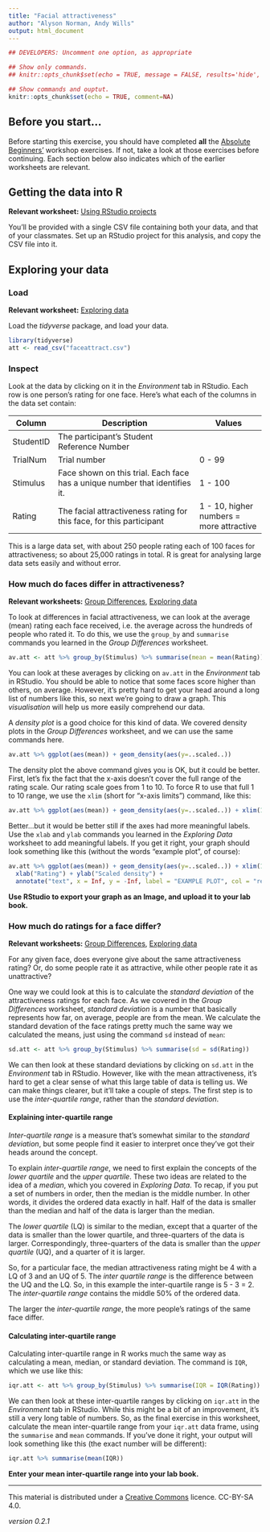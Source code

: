 ```yaml
---
title: "Facial attractiveness"
author: "Alyson Norman, Andy Wills"
output: html_document
---
```


```r
## DEVELOPERS: Uncomment one option, as appropriate

## Show only commands.
## knitr::opts_chunk$set(echo = TRUE, message = FALSE, results='hide', fig.keep = 'none', comment=NA)

## Show commands and ouptut.
knitr::opts_chunk$set(echo = TRUE, comment=NA)
```

## Before you start...
Before starting this exercise, you should have completed **all** the [Absolute Beginners'](index.html) workshop exercises. If not, take a look at those exercises before continuing. Each section below also indicates which of the earlier worksheets are relevant.

## Getting the data into R
**Relevant worksheet:** [Using RStudio projects](using-projects.html)

You'll be provided with a single CSV file containing both your data, and that of your classmates. Set up an RStudio project for this analysis, and copy the CSV file into it. 

## Exploring your data

### Load
**Relevant worksheet:** [Exploring data](exploring-incomes.html) 

Load the _tidyverse_ package, and load your data. 

```r
library(tidyverse)
att <- read_csv("faceattract.csv")
```

### Inspect
Look at the data by clicking on it in the _Environment_ tab in RStudio. Each row is one person's rating for one face. Here's what each of the columns in the data set contain:

| Column    | Description                             | Values             |
| --------- | --------------------------------------- | ------------------ |
| StudentID | The participant's Student Reference Number           |        |
| TrialNum  | Trial number                            | 0 - 99 |
| Stimulus  | Face shown on this trial. Each face has a unique number that identifies it. | 1 - 100    |
| Rating    | The facial attractiveness rating for this face, for this participant | 1 - 10, higher numbers = more attractive |

This is a large data set, with about 250 people rating each of 100 faces for attractiveness; so about 25,000 ratings in total. R is great for analysing large data sets easily and without error.

### How much do faces differ in attractiveness?

**Relevant worksheets:** [Group Differences](group-differences.html), [Exploring data](exploring-incomes.html) 

To look at differences in facial attractiveness, we can look at the average (mean) rating each face received, i.e. the average across the hundreds of people who rated it. To do this, we use the `group_by` and `summarise` commands you learned in the _Group Differences_ worksheet.

```r
av.att <- att %>% group_by(Stimulus) %>% summarise(mean = mean(Rating))
```

You can look at these averages by clicking on `av.att` in the _Environment_ tab in RStudio. You should be able to notice that some faces score higher than others, on average. However, it's pretty hard to get your head around a long list of numbers like this, so next we're going to draw a graph. This _visualisation_ will help us more easily comprehend our data.

A _density plot_ is a good choice for this kind of data. We covered density plots in the _Group Differences_ worksheet, and we can use the same commands here. 

```r
av.att %>% ggplot(aes(mean)) + geom_density(aes(y=..scaled..)) 
```

The density plot the above command gives you is OK, but it could be better. First, let's fix the fact that the x-axis doesn't cover the full range of the rating scale. Our rating scale goes from 1 to 10. To force R to use that full 1 to 10 range, we use the `xlim` (short for "x-axis limits") command, like this:

```r
av.att %>% ggplot(aes(mean)) + geom_density(aes(y=..scaled..)) + xlim(1, 10)
```

Better...but it would be better still if the axes had more meaningful labels. Use the `xlab` and `ylab` commands you learned in the _Exploring Data_ worksheet to add meaningful labels. If you get it right, your graph should look something like this (without the words "example plot", of course):

```r
av.att %>% ggplot(aes(mean)) + geom_density(aes(y=..scaled..)) + xlim(1, 10) +
  xlab("Rating") + ylab("Scaled density") + 
  annotate("text", x = Inf, y = -Inf, label = "EXAMPLE PLOT", col = "red", hjust = 5.1, vjust = -1.1)
```

**Use RStudio to export your graph as an Image, and upload it to your lab book.**

### How much do ratings for a face differ?

**Relevant worksheets:** [Group Differences](group-differences.html), [Exploring data](exploring-incomes.html) 

For any given face, does everyone give about the same attractiveness rating? Or, do some people rate it as attractive, while other people rate it as unattractive? 

One way we could look at this is to calculate the _standard deviation_ of the attractiveness ratings for each face. As we covered in the _Group Differences_ worksheet, _standard deviation_ is a number that basically represents how far, on average, people are from the mean. We calculate the standard devation of the face ratings pretty much the same way we calculated the means, just using the command `sd` instead of `mean`:

```r
sd.att <- att %>% group_by(Stimulus) %>% summarise(sd = sd(Rating))
```

We can then look at these standard deviations by clicking on `sd.att` in the _Environment_ tab in RStudio. However, like with the mean attractiveness, it's hard to get a clear sense of what this large table of data is telling us. We can make things clearer, but it'll take a couple of steps. The first step is to use the _inter-quartile range_, rather than the _standard deviation_. 

#### Explaining inter-quartile range

_Inter-quartile range_ is a measure that's somewhat similar to the _standard deviation_, but some people find it easier to interpret once they've got their heads around the concept.

To explain _inter-quartile range_, we need to first explain the concepts of the _lower quartile_ and the _upper quartile_. These two ideas are related to the idea of a _median_, which you covered in _Exploring Data_. To recap, if you put a set of numbers in order, then the median is the middle number. In other words, it divides the ordered data exactly in half. Half of the data is smaller than the median and half of the data is larger than the median.

The _lower quartile_ (LQ) is similar to the median, except that a quarter of the data is smaller than the lower quartile, and three-quarters of the data is larger. Correspondingly, three-quarters of the data is smaller than the _upper quartile_ (UQ), and a quarter of it is larger. 

So, for a particular face, the median attractiveness rating might be 4 with a LQ of 3 and an UQ of 5. The _inter quartile range_ is the difference between the UQ and the LQ. So, in this example the inter-quartile range is 5 - 3 = 2. The _inter-quartile range_ contains the middle 50% of the ordered data.

The larger the _inter-quartile range_, the more people's ratings of the same face differ. 

#### Calculating inter-quartile range
Calculating inter-quartile range in R works much the same way as calculating a mean, median, or standard deviation. The command is `IQR`, which we use like this:

```r
iqr.att <- att %>% group_by(Stimulus) %>% summarise(IQR = IQR(Rating))
```

We can then look at these inter-quartile ranges by clicking on `iqr.att` in the _Environment_ tab in RStudio. While this might be a bit of an improvement, it's still a very long table of numbers. So, as the final exercise in this worksheet, calculate the mean inter-quartile range from your `iqr.att` data frame, using the `summarise` and `mean` commands. If you've done it right, your output will look something like this (the exact number will be different):

```r
iqr.att %>% summarise(mean(IQR))
```

**Enter your mean inter-quartile range into your lab book.**




___

This material is distributed under a [Creative Commons](https://creativecommons.org/) licence. CC-BY-SA 4.0. 

_version 0.2.1_